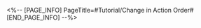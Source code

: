 <%-- [PAGE_INFO]
PageTitle=#Tutorial/Change in Action Order#
[END_PAGE_INFO] --%>
{{Tutorial
|sort      = 750401
|title     = Change in Action Order
|subtitle  = 
|type      = 
|about     = 
|image1    = Tutorial Change in Action Order 1.png{{subst:void|<!--$UPLOAD:<<SpriteOutput/TutorialPic/TutorialPage_750401.png>-<Tutorial Change in Action Order 1.png>-<Tutorial Files>>-->}}
|text1     = {{Color|h|nobold=1|Action Order}} shows the order in which allies and enemies take action. The character at the top of the order will take action first.
|image2    = Tutorial Change in Action Order 2.png{{subst:void|<!--$UPLOAD:<<SpriteOutput/TutorialPic/TutorialPage_750501.png>-<Tutorial Change in Action Order 2.png>-<Tutorial Files>>-->}}
|text2     = Some characters' abilities can cause actions to be {{Color|h|nobold=1|advanced forward}} or {{Color|h|nobold=1|delayed}}. Inflicting {{Color|h|nobold=1|Weakness Break}} on enemies will also cause their action to be {{Color|h|nobold=1|delayed}}.
}}